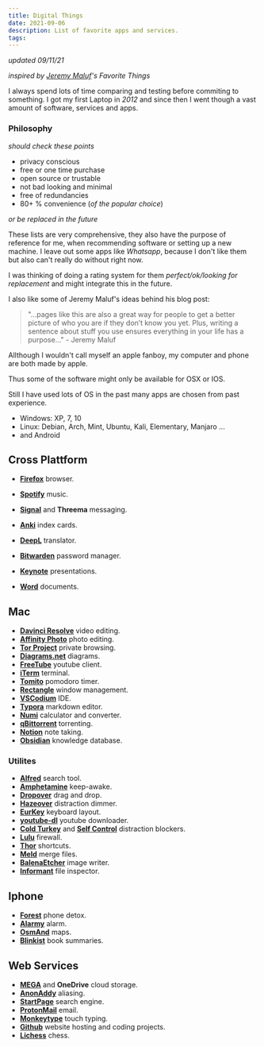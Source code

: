 ```yaml
---
title: Digital Things
date: 2021-09-06
description: List of favorite apps and services.
tags:
---
```


*updated 09/11/21*

*inspired by [Jeremy Maluf](https://jeremymaluf.com/things/)'s Favorite Things*

I always spend lots of time comparing and testing before commiting to something. 
I got my first Laptop in *2012* and since then I went though a vast amount of software, services and apps.


### Philosophy
*should check these points*

- privacy conscious
- free or one time purchase
- open source or trustable
- not bad looking and minimal
- free of redundancies
- 80+ % convenience (*of the popular choice*)

*or be replaced in the future*

These lists are very comprehensive, they also have the purpose of reference for me, when recommending software or setting up a new machine.
I leave out some apps like *Whatsapp*, because I don't like them but also can't really do without right now. 

I was thinking of doing a rating system for them *perfect/ok/looking for replacement* and might integrate this in the future.

I also like some of Jeremy Maluf's ideas behind his blog post:

> "...pages like this are also a great way for people to get a better picture of who you are if they don’t know you yet. 
> Plus, writing a sentence about stuff you use ensures everything in your life has a purpose..." - Jeremy Maluf

Allthough I wouldn't call myself an apple fanboy, my computer and phone are both made by apple.

Thus some of the software might only be available for OSX or IOS.

Still I have used lots of OS in the past many apps are chosen from past experience.
- Windows: XP, 7, 10
- Linux: Debian, Arch, Mint, Ubuntu, Kali, Elementary, Manjaro ...
- and Android

## Cross Plattform

- **[Firefox](https://www.mozilla.org/en-US/firefox/new/)** browser.

- **[Spotify](https://www.spotify.com/])** music.

- **[Signal](https://signal.org/)** and **Threema** messaging.

- **[Anki](https://apps.ankiweb.net/)** index cards.

- **[DeepL](https://www.deepl.com/translator)** translator.

- **[Bitwarden](https://bitwarden.com/)** password manager.

- **[Keynote](https://www.apple.com/keynote/)** presentations.

- **[Word](https://www.microsoft.com/en-us/microsoft-365/word)** documents.

  

## Mac

- **[Davinci Resolve](https://www.blackmagicdesign.com/products/davinciresolve/)** video editing.
- **[Affinity Photo](https://affinity.serif.com/en-gb/photo/)** photo editing.
- **[Tor Project](https://www.torproject.org/)** private browsing.
- **[Diagrams.net](https://www.diagrams.net/)** diagrams.
- **[FreeTube](https://freetubeapp.io/)** youtube client.
- **[iTerm](https://iterm2.com/)** terminal.
- **[Tomito](https://tomito.app/)** pomodoro timer.
- **[Rectangle](https://rectangleapp.com/)** window management.
- **[VSCodium](https://vscodium.com/)** IDE.
- **[Typora](https://typora.io/)** markdown editor.
- **[Numi](https://numi.app/)** calculator and converter.
- **[qBittorrent](https://www.qbittorrent.org)** torrenting.
- **[Notion](https://www.notion.so/)** note taking.
- **[Obsidian](https://obsidian.md/)** knowledge database.

### Utilites

- **[Alfred](https://www.alfredapp.com/)** search tool.
- **[Amphetamine](https://apps.apple.com/us/app/amphetamine/id937984704?mt=12)** keep-awake.
- **[Dropover](https://dropoverapp.com/)** drag and drop.
- **[Hazeover](https://hazeover.com/github-students.html)** distraction dimmer.
- **[EurKey](https://eurkey.steffen.bruentjen.eu/)** keyboard layout.
- **[youtube-dl](https://youtube-dl.org/)** youtube downloader.
- **[Cold Turkey](https://getcoldturkey.com/)** and **[Self Control]()** distraction blockers.
- **[Lulu](https://objective-see.com/products/lulu.html)** firewall.
- **[Thor](https://apps.apple.com/us/app/thor/id1120999687?mt=12)** shortcuts.
- **[Meld](https://meldmerge.org/)** merge files.
- **[BalenaEtcher](https://www.balena.io/etcher/)** image writer.
- **[Informant](https://informant-app.com/)** file inspector.

## Iphone

- **[Forest](https://www.forestapp.cc/)** phone detox.
- **[Alarmy](https://alar.my/)** alarm.
- **[OsmAnd](https://osmand.net/)** maps.
- **[Blinkist](https://www.blinkist.com/)** book summaries.

## Web Services

- **[MEGA](https://mega.io/)** and **OneDrive** cloud storage.
- **[AnonAddy](https://anonaddy.com/)** aliasing.
- **[StartPage](https://www.startpage.com/)** search engine.
- **[ProtonMail](https://protonmail.com/)** email.
- **[Monkeytype](https://monkeytype.com/)** touch typing.
- **[Github](https://github.com/)** website hosting and coding projects.
- **[Lichess](https://lichess.org/)** chess.


